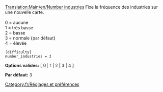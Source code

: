 [[Translation:Main/en/Number industries]]
{{en/-}}
{{fr/Contenu historique|}}
Fixe la fréquence des industries sur une nouvelle carte.<br><br>
0 = aucune<br>
1 = très basse<br>
2 = basse<br>
3 = normale {par défaut}<br>
4 = élevée<br>
<pre>
[difficulty]
number_industries = 3
</pre>

'''Options valides:''' [ 0 | 1 | 2 | 3 | 4 ]

'''Par défaut:''' 3


[[Category:fr/Réglages et préférences]]